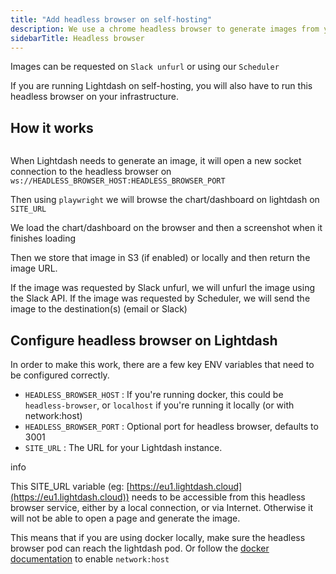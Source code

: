 ```yaml
---
title: "Add headless browser on self-hosting"
description: We use a chrome headless browser to generate images from your charts and dashboards so we can send them via email or Slack.
sidebarTitle: Headless browser
---
```


Images can be requested on `Slack unfurl` or using our `Scheduler`

If you are running Lightdash on self-hosting, you will also have to run this headless browser on your infrastructure.

## How it works[](#how-it-works "Direct link to How it works")

<Frame>
  <img src="/images/headless-browser-schema-62b496e0d9f5f705ae823c7d4fdec946.png" alt=""/>
</Frame>

When Lightdash needs to generate an image, it will open a new socket connection to the headless browser on `ws://HEADLESS_BROWSER_HOST:HEADLESS_BROWSER_PORT`

Then using `playwright` we will browse the chart/dashboard on lightdash on `SITE_URL`

We load the chart/dashboard on the browser and then a screenshot when it finishes loading

Then we store that image in S3 (if enabled) or locally and then return the image URL.

If the image was requested by Slack unfurl, we will unfurl the image using the Slack API. If the image was requested by Scheduler, we will send the image to the destination(s) (email or Slack)

## Configure headless browser on Lightdash[](#configure-headless-browser-on-lightdash "Direct link to Configure headless browser on Lightdash")

In order to make this work, there are a few key ENV variables that need to be configured correctly.

* `HEADLESS_BROWSER_HOST` : If you're running docker, this could be `headless-browser`, or `localhost` if you're running it locally (or with network:host)
* `HEADLESS_BROWSER_PORT` : Optional port for headless browser, defaults to 3001
* `SITE_URL` : The URL for your Lightdash instance.

info

This SITE\_URL variable (eg: [https://eu1.lightdash.cloud](https://eu1.lightdash.cloud)) needs to be accessible from this headless browser service, either by a local connection, or via Internet. Otherwise it will not be able to open a page and generate the image.

This means that if you are using docker locally, make sure the headless browser pod can reach the lightdash pod. Or follow the [docker documentation](https://docs.docker.com/compose/compose-file/compose-file-v3/#network%5Fmode) to enable `network:host`
